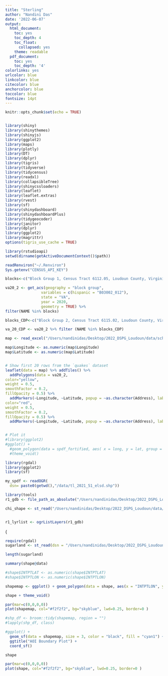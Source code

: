 ```yaml
---
title: "Sterling"
author: "Nandini Das"
date: '2022-06-07'
output: 
  html_document:
    toc: yes
    toc_depth: 4
    toc_float:
      collapsed: yes
    theme: readable
  pdf_document:
    toc: yes
    toc_depth: '4'
colorlinks: yes
urlcolor: blue
linkcolor: blue
citecolor: blue
anchorcolor: blue
toccolor: blue
fontsize: 14pt
---
```


```r
knitr::opts_chunk$set(echo = TRUE)


library(shiny)
library(shinythemes)
library(shinyjs)
library(ggplot2)
library(maps)
library(plotly)
library(DT)
library(dplyr)
library(tigris)
library(tidyverse)
library(tidycensus)
library(readxl)
library(collapsibleTree)
library(shinycssloaders)
library(leaflet)
library(leaflet.extras)
library(rvest)
library(sf)
library(shinydashboard)
library(shinydashboardPlus)
library(tidygeocoder)
library(janitor)
library(dplyr)
library(ggplot2)
library(magrittr)
options(tigris_use_cache = TRUE)

library(rstudioapi)
setwd(dirname(getActiveDocumentContext()$path))
```

```r
readRenviron("~/.Renviron")
Sys.getenv("CENSUS_API_KEY")
```

```r
blocks<-c("Block Group 1, Census Tract 6112.05, Loudoun County, Virginia", "Block Group 2, Census Tract 6112.05, Loudoun County, Virginia", "Block Group 2, Census Tract 6112.04, Loudoun County, Virginia", "Block Group 2, Census Tract 6115.02, Loudoun County, Virginia","Block Group 3, Census Tract 6115.02, Loudoun County, Virginia", "Block Group 1, Census Tract 6113, Loudoun County, Virginia","Block Group 2, Census Tract 6113, Loudoun County, Virginia","Block Group 3, Census Tract 6113, Loudoun County, Virginia", "Block Group 1, Census Tract 6114, Loudoun County, Virginia","Block Group 2, Census Tract 6114, Loudoun County, Virginia","Block Group 3, Census Tract 6114, Loudoun County, Virginia","Block Group 1, Census Tract 6117.01, Loudoun County, Virginia","Block Group 2, Census Tract 6117.01, Loudoun County, Virginia", "Block Group 1, Census Tract 6116.02, Loudoun County, Virginia","Block Group 2, Census Tract 6116.02, Loudoun County, Virginia","Block Group 1, Census Tract 6116.01, Loudoun County, Virginia", "Block Group 2, Census Tract 6116.01, Loudoun County, Virginia")

va20_2 <- get_acs(geography = "block group",
                variables = c(hispanic = "B03002_012"),
                state = "VA",
                year = 2020,
                geometry = TRUE) %>%
filter(NAME %in% blocks)
```

```r

blocks_CDP<-c("Block Group 2, Census Tract 6115.02, Loudoun County, Virginia","Block Group 3, Census Tract 6115.02, Loudoun County, Virginia", "Block Group 1, Census Tract 6113, Loudoun County, Virginia","Block Group 2, Census Tract 6113, Loudoun County, Virginia","Block Group 3, Census Tract 6113, Loudoun County, Virginia", "Block Group 1, Census Tract 6114, Loudoun County, Virginia","Block Group 2, Census Tract 6114, Loudoun County, Virginia","Block Group 3, Census Tract 6114, Loudoun County, Virginia","Block Group 1, Census Tract 6117.01, Loudoun County, Virginia","Block Group 2, Census Tract 6117.01, Loudoun County, Virginia", "Block Group 1, Census Tract 6116.02, Loudoun County, Virginia","Block Group 2, Census Tract 6116.02, Loudoun County, Virginia","Block Group 1, Census Tract 6116.01, Loudoun County, Virginia","Block Group 2, Census Tract 6116.01, Loudoun County, Virginia")

va_20_CDP <- va20_2 %>% filter (NAME %in% blocks_CDP)

```



```r

map <- read_excel("/Users/nandinidas/Desktop/2022_DSPG_Loudoun/data/school_locations.xlsx")

map$Longitude <- as.numeric(map$Longitude)
map$Latitude <- as.numeric(map$Latitude)


# Show first 20 rows from the `quakes` dataset
leaflet(data = map) %>% addTiles() %>%
  addPolygons(data = va20_2,
color="yellow",
weight = 0.5,
smoothFactor = 0.2,
fillOpacity = 0.5) %>%
  addMarkers(~Longitude, ~Latitude, popup = ~as.character(Address), label = ~as.character(Address)) %>% addPolygons(data = va_20_CDP,
color="red",
weight = 0.5,
smoothFactor = 0.2,
fillOpacity = 0.5) %>%
  addMarkers(~Longitude, ~Latitude, popup = ~as.character(Address), label = ~as.character(Address)) 


# Plot it
#library(ggplot2)
#ggplot() +
  #geom_polygon(data = spdf_fortified, aes( x = long, y = lat, group = group), fill="#69b3a2", color="white") +
  #theme_void() 
```


```r
library(rgdal)
library(ggplot2)
library(sf)

my_spdf <- readOGR( 
  dsn= paste0(getwd(),"/data/tl_2021_51_elsd.shp"))

library(tools)
r1_gdb <- file_path_as_absolute("/Users/nandinidas/Desktop/2022_DSPG_Loudoun/data/tl_2021_51_elsd.shp")

chi_shape <- st_read("/Users/nandinidas/Desktop/2022_DSPG_Loudoun/data/tl_2021_51_elsd.shx")


r1_lyrlist <- ogrListLayers(r1_gdb)

```
{
```r
require(rgdal)
sugarland <- st_read(dsn = "/Users/nandinidas/Desktop/2022_DSPG_Loudoun/Sugarland_Elementary_AZ", "SugarL_ES_AZ", stringsAsFactors = FALSE)

length(sugarland)

summary(shape@data)

#shape$INTPTLAT <- as.numeric(shape$INTPTLAT)
#shape$INTPTLON <- as.numeric(shape$INTPTLON)

shapemap <- ggplot() + geom_polygon(data = shape, aes(x = "INTPTLON", y = "INTPTLAN"), colour = "black", fill = NA)

shape + theme_void()

par(mar=c(0,0,0,0))
plot(shapemap, col="#f2f2f2", bg="skyblue", lwd=0.25, border=0 )

#shp_df <- broom::tidy(shapemap, region = "")
#lapply(shp_df, class)

#ggplot() + 
  geom_sf(data = shapemap, size = 3, color = "black", fill = "cyan1") + 
  ggtitle("AOI Boundary Plot") + 
  coord_sf()

shape
```

```r
par(mar=c(0,0,0,0))
plot(shape, col="#f2f2f2", bg="skyblue", lwd=0.25, border=0 )
```

